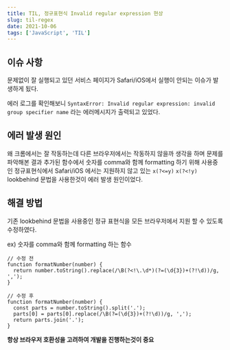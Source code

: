 ```yaml
---
title: TIL, 정규표현식 Invalid regular expression 현상
slug: til-regex
date: 2021-10-06
tags: ['JavaScript', 'TIL']
---
```


## 이슈 사항

문제없이 잘 실행되고 있던 서비스 페이지가 Safari/iOS에서 실행이 안되는 이슈가 발생하게 됬다.

에러 로그를 확인해보니 `SyntaxError: Invalid regular expression: invalid group specifier name` 라는 에러메시지가 출력되고 있었다.

## 에러 발생 원인

왜 크롬에서는 잘 작동하는데 다른 브라우저에서는 작동하지 않을까 생각을 하며 문제를 파악해본 결과 추가된 함수에서 숫자를 comma와 함께 formatting 하기 위해 사용중인 정규표현식에서 Safari/iOS 에서는 지원하지 않고 있는 `x(?<=y)` `x(?<!y)` lookbehind 문법을 사용한것이 에러 발생 원인이었다.

## 해결 방법

기존 lookbehind 문법을 사용중인 정규 표현식을 모든 브라우저에서 지원 할 수 있도록 수정하였다.

ex) 숫자를 comma와 함께 formatting 하는 함수

```
// 수정 전
function formatNumber(number) {
  return number.toString().replace(/\B(?<!\.\d*)(?=(\d{3})+(?!\d))/g, ',');
}

// 수정 후
function formatNumber(number) {
  const parts = number.toString().split('.');
  parts[0] = parts[0].replace(/\B(?=(\d{3})+(?!\d))/g, ',');
  return parts.join('.');
}

```

**항상 브라우저 호환성을 고려하여 개발을 진행하는것이 중요**
